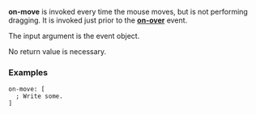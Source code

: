 '''on-move''' is invoked every time the mouse moves, but is not performing dragging. It is invoked just prior to the '''[[The Face Object Field - Actors - on-over|on-over]]''' event.

The input argument is the event object.

No return value is necessary.

===Examples===

 on-move: [
   ; Write some.
 ]